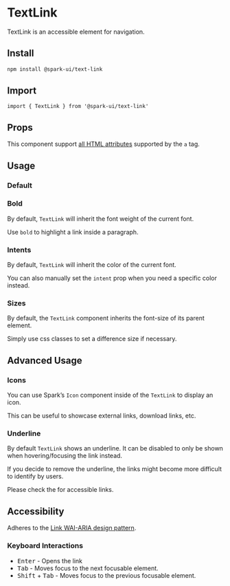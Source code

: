 


<Meta of={stories} />

# TextLink

TextLink is an accessible element for navigation.

## Install

```sh
npm install @spark-ui/text-link
```

## Import

```tsx
import { TextLink } from '@spark-ui/text-link'
```

## Props

This component support [all HTML attributes](https://developer.mozilla.org/en-US/docs/Web/HTML/Element/a#attributes) supported by the `a` tag.

<ArgTypes of={TextLink} />

## Usage

### Default

<Canvas of={stories.Default} />

### Bold

By default, `TextLink` will inherit the font weight of the current font.

Use `bold` to highlight a link inside a paragraph.

<Canvas of={stories.Bold} />

### Intents

By default, `TextLink` will inherit the color of the current font.

<Canvas of={stories.CurrentIntent} />

You can also manually set the `intent` prop when you need a specific color instead.

<Canvas of={stories.Intents} />

### Sizes

By default, the `TextLink` component inherits the font-size of its parent element.

Simply use css classes to set a difference size if necessary.

<Canvas of={stories.Sizes} />

## Advanced Usage

### Icons

You can use Spark’s `Icon` component inside of the `TextLink` to display an icon.

This can be useful to showcase external links, download links, etc.

<Canvas of={stories.Icons} />

### Underline

By default `TextLink` shows an underline. It can be disabled to only be shown when hovering/focusing the link instead.

<Callout kind="warning">
  <p>
    If you decide to remove the underline, the links might become more difficult to identify by
    users.
  </p>
  <p>
    <span>Please check the </span>
    <TextLink
      href="https://www.w3.org/WAI/WCAG22/Techniques/failures/F73"
      children="official WCAG requirements"
    />
    <span> for accessible links.</span>
  </p>
</Callout>

<Canvas of={stories.Underline} />

## Accessibility

<A11yReport of="text-link" />

Adheres to the [Link WAI-ARIA design pattern](https://www.w3.org/WAI/ARIA/apg/patterns/link/).

### Keyboard Interactions

- <Kbd>Enter</Kbd> - Opens the link
- <Kbd>Tab</Kbd> - Moves focus to the next focusable element.
- <Kbd>Shift</Kbd> + <Kbd>Tab</Kbd> - Moves focus to the previous focusable element.
